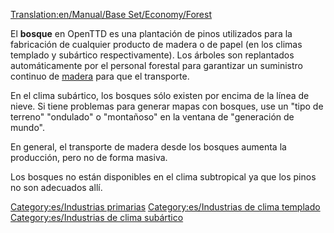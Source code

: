 [[Translation:en/Manual/Base Set/Economy/Forest]]

{{es/Industrias| nombre=Bosque
| imagen=Forest(industry).png
| climas=[[es/Templado|Templado]], [[es/Subártico|Subártico]]
| acepta=Nada
| produce=[[es/Manual/Base Set/Economy/Madera|Madera]]
| notas=En el clima subártico:<br/>[[File:en/Snowforest.png|224px|center]]
}}
El '''bosque''' en OpenTTD es una plantación de pinos utilizados para la fabricación de cualquier producto de madera o de papel (en los climas templado y subártico respectivamente). Los árboles son replantados automáticamente por el personal forestal para garantizar un suministro continuo de [[es/madera|madera]] para que el transporte.

En el clima subártico, los bosques sólo existen por encima de la línea de nieve. Si tiene problemas para generar mapas con bosques, use un "tipo de terreno" "ondulado" o "montañoso" en la ventana de "generación de mundo".

En general, el transporte de madera desde los bosques aumenta la producción, pero no de forma masiva.

Los bosques no están disponibles en el clima subtropical ya que los pinos no son adecuados allí.


[[Category:es/Industrias primarias]]
[[Category:es/Industrias de clima templado]]
[[Category:es/Industrias de clima subártico]]